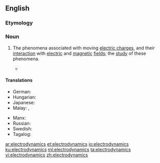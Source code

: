 ==English==
{{wikipedia}}

===Etymology===
{{prefix|electro|dynamics|lang=en}}

===Noun===
{{en-noun|-}}

# {{context|physics|lang=en}} The phenomena associated with moving [[electric charge]]s, and their [[interaction]] with [[electric]] and [[magnetic]] [[field]]s; the [[study]] of these phenomena.
#* {{quote-magazine|date=2012-01
|author=Michael Riordan
|title=Tackling Infinity
|volume=100|issue=1|page=86
|magazine=[[w:American Scientist|American Scientist]]
|url=http://www.americanscientist.org/bookshelf/pub/tackling-infinity
|passage=Some of the most beautiful and thus appealing physical theories, including quantum '''electrodynamics''' and quantum gravity, have been dogged for decades by infinities that erupt when theorists try to prod their calculations into new domains. Getting rid of these nagging infinities has probably occupied far more effort than was spent in originating the theories.}}

====Translations====
{{trans-top|study of phenomena associated with moving electric charges}}
* German: {{t+|de|Elektrodynamik|f}}
* Hungarian: {{t|hu|elektrodinamika}}
* Japanese: {{t|ja|電気力学|tr=denkirikigaku|sc=Jpan}}
* Malay: {{t|ms|elektrodinamik}}, {{t|ms|kaji gerak elektrik}}
{{trans-mid}}
* Manx: {{t|gv|lectro-ghleashaghtys|m}}
* Russian: {{t+|ru|электродина́мика|f}}
* Swedish: {{t+|sv|elektrodynamik|c}}
* Tagalog: {{t|tl|dagitsigan}}
{{trans-bottom}}

[[ar:electrodynamics]]
[[et:electrodynamics]]
[[io:electrodynamics]]
[[ku:electrodynamics]]
[[ml:electrodynamics]]
[[ta:electrodynamics]]
[[vi:electrodynamics]]
[[zh:electrodynamics]]